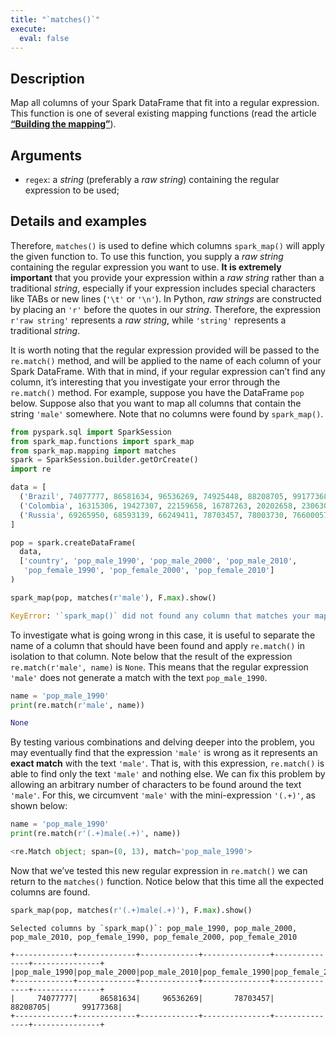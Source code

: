 ```yaml
---
title: "`matches()`"
execute:
  eval: false
---
```


## Description

Map all columns of your Spark DataFrame that fit into a regular expression. This function is one of several existing mapping functions (read the article [**"Building the mapping"**](articles/building-mapping.qmd)).

## Arguments

- `regex`: a *string* (preferably a *raw string*) containing the regular expression to be used;

## Details and examples

Therefore, `matches()` is used to define which columns `spark_map()` will apply the given function to. To use this function, you supply a *raw string* containing the regular expression you want to use. **It is extremely important** that you provide your expression within a *raw string* rather than a traditional *string*, especially if your expression includes special characters like TABs or new lines (`'\t'` or `'\n'`). In Python, *raw strings* are constructed by placing an `'r'` before the quotes in our *string*. Therefore, the expression `r'raw string'` represents a *raw string*, while `'string'` represents a traditional *string*.

It is worth noting that the regular expression provided will be passed to the `re.match()` method, and will be applied to the name of each column of your Spark DataFrame. With that in mind, if your regular expression can't find any column, it's interesting that you investigate your error through the `re.match()` method. For example, suppose you have the DataFrame `pop` below. Suppose also that you want to map all columns that contain the string `'male'` somewhere. Note that no columns were found by `spark_map()`.

```python
from pyspark.sql import SparkSession
from spark_map.functions import spark_map
from spark_map.mapping import matches
spark = SparkSession.builder.getOrCreate()
import re

data = [
  ('Brazil', 74077777, 86581634, 96536269, 74925448, 88208705, 99177368),
  ('Colombia', 16315306, 19427307, 22159658, 16787263, 20202658, 23063041),
  ('Russia', 69265950, 68593139, 66249411, 78703457, 78003730, 76600057)
]

pop = spark.createDataFrame(
  data,
  ['country', 'pop_male_1990', 'pop_male_2000', 'pop_male_2010',
   'pop_female_1990', 'pop_female_2000', 'pop_female_2010']
)

spark_map(pop, matches(r'male'), F.max).show()
```
```python
KeyError: '`spark_map()` did not found any column that matches your mapping!'
```

To investigate what is going wrong in this case, it is useful to separate the name of a column that should have been found and apply `re.match()` in isolation to that column. Note below that the result of the expression `re.match(r'male', name)` is `None`. This means that the regular expression `'male'` does not generate a match with the text `pop_male_1990`.

```python
name = 'pop_male_1990'
print(re.match(r'male', name))
```
```python
None
```


By testing various combinations and delving deeper into the problem, you may eventually find that the expression `'male'` is wrong as it represents an **exact match** with the text `'male'`. That is, with this expression, `re.match()` is able to find only the text `'male'` and nothing else. We can fix this problem by allowing an arbitrary number of characters to be found around the text `'male'`. For this, we circumvent `'male'` with the mini-expression `'(.+)'`, as shown below:


```python
name = 'pop_male_1990'
print(re.match(r'(.+)male(.+)', name))
```
```python
<re.Match object; span=(0, 13), match='pop_male_1990'>
```

Now that we've tested this new regular expression in `re.match()` we can return to the `matches()` function. Notice below that this time all the expected columns are found.


```python
spark_map(pop, matches(r'(.+)male(.+)'), F.max).show()
```

```
Selected columns by `spark_map()`: pop_male_1990, pop_male_2000, pop_male_2010, pop_female_1990, pop_female_2000, pop_female_2010

+-------------+-------------+-------------+---------------+---------------+---------------+
|pop_male_1990|pop_male_2000|pop_male_2010|pop_female_1990|pop_female_2000|pop_female_2010|
+-------------+-------------+-------------+---------------+---------------+---------------+
|     74077777|     86581634|     96536269|       78703457|       88208705|       99177368|
+-------------+-------------+-------------+---------------+---------------+---------------+
```